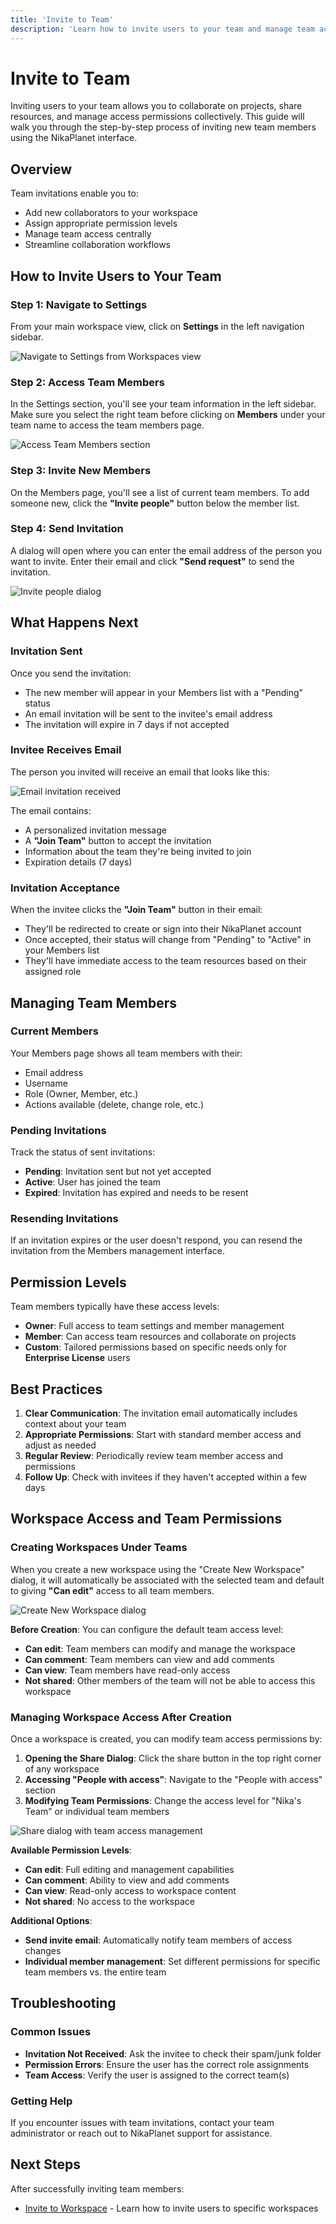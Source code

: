 ```yaml
---
title: 'Invite to Team'
description: 'Learn how to invite users to your team and manage team access permissions'
---
```


# Invite to Team

Inviting users to your team allows you to collaborate on projects, share resources, and manage access permissions collectively. This guide will walk you through the step-by-step process of inviting new team members using the NikaPlanet interface.

## Overview

Team invitations enable you to:
- Add new collaborators to your workspace
- Assign appropriate permission levels
- Manage team access centrally
- Streamline collaboration workflows

## How to Invite Users to Your Team

### Step 1: Navigate to Settings

From your main workspace view, click on **Settings** in the left navigation sidebar.

![Navigate to Settings from Workspaces view](/guides/access-control/invite-to-team-1.jpg)

### Step 2: Access Team Members

In the Settings section, you'll see your team information in the left sidebar. Make sure you select the right team before clicking on **Members** under your team name to access the team members page.

![Access Team Members section](/guides/access-control/invite-to-team-2.jpg)

### Step 3: Invite New Members

On the Members page, you'll see a list of current team members. To add someone new, click the **"Invite people"** button below the member list.

### Step 4: Send Invitation

A dialog will open where you can enter the email address of the person you want to invite. Enter their email and click **"Send request"** to send the invitation.

![Invite people dialog](/guides/access-control/invite-to-team-3.jpg)

## What Happens Next

### Invitation Sent

Once you send the invitation:
- The new member will appear in your Members list with a "Pending" status
- An email invitation will be sent to the invitee's email address
- The invitation will expire in 7 days if not accepted

### Invitee Receives Email

The person you invited will receive an email that looks like this:

![Email invitation received](/guides/access-control/invite-to-workspace-6.jpg)

The email contains:
- A personalized invitation message
- A **"Join Team"** button to accept the invitation
- Information about the team they're being invited to join
- Expiration details (7 days)

### Invitation Acceptance

When the invitee clicks the **"Join Team"** button in their email:
- They'll be redirected to create or sign into their NikaPlanet account
- Once accepted, their status will change from "Pending" to "Active" in your Members list
- They'll have immediate access to the team resources based on their assigned role

## Managing Team Members

### Current Members

Your Members page shows all team members with their:
- Email address
- Username
- Role (Owner, Member, etc.)
- Actions available (delete, change role, etc.)

### Pending Invitations

Track the status of sent invitations:
- **Pending**: Invitation sent but not yet accepted
- **Active**: User has joined the team
- **Expired**: Invitation has expired and needs to be resent

### Resending Invitations

If an invitation expires or the user doesn't respond, you can resend the invitation from the Members management interface.

## Permission Levels

Team members typically have these access levels:

- **Owner**: Full access to team settings and member management
- **Member**: Can access team resources and collaborate on projects
- **Custom**: Tailored permissions based on specific needs only for **Enterprise License** users

## Best Practices

1. **Clear Communication**: The invitation email automatically includes context about your team
2. **Appropriate Permissions**: Start with standard member access and adjust as needed
3. **Regular Review**: Periodically review team member access and permissions
4. **Follow Up**: Check with invitees if they haven't accepted within a few days

## Workspace Access and Team Permissions

### Creating Workspaces Under Teams

When you create a new workspace using the "Create New Workspace" dialog, it will automatically be associated with the selected team and default to giving **"Can edit"** access to all team members.

![Create New Workspace dialog](/guides/access-control/invite-to-team-5.jpg)

**Before Creation**: You can configure the default team access level:
- **Can edit**: Team members can modify and manage the workspace
- **Can comment**: Team members can view and add comments
- **Can view**: Team members have read-only access
- **Not shared**: Other members of the team will not be able to access this workspace

### Managing Workspace Access After Creation

Once a workspace is created, you can modify team access permissions by:

1. **Opening the Share Dialog**: Click the share button in the top right corner of any workspace
2. **Accessing "People with access"**: Navigate to the "People with access" section
3. **Modifying Team Permissions**: Change the access level for "Nika's Team" or individual team members

![Share dialog with team access management](/guides/access-control/invite-to-team-4.jpg)

**Available Permission Levels**:
- **Can edit**: Full editing and management capabilities
- **Can comment**: Ability to view and add comments
- **Can view**: Read-only access to workspace content
- **Not shared**: No access to the workspace

**Additional Options**:
- **Send invite email**: Automatically notify team members of access changes
- **Individual member management**: Set different permissions for specific team members vs. the entire team

## Troubleshooting

### Common Issues

- **Invitation Not Received**: Ask the invitee to check their spam/junk folder
- **Permission Errors**: Ensure the user has the correct role assignments
- **Team Access**: Verify the user is assigned to the correct team(s)

### Getting Help

If you encounter issues with team invitations, contact your team administrator or reach out to NikaPlanet support for assistance.

## Next Steps

After successfully inviting team members:
- [Invite to Workspace](/guides/access-control/invite-to-workspace) - Learn how to invite users to specific workspaces